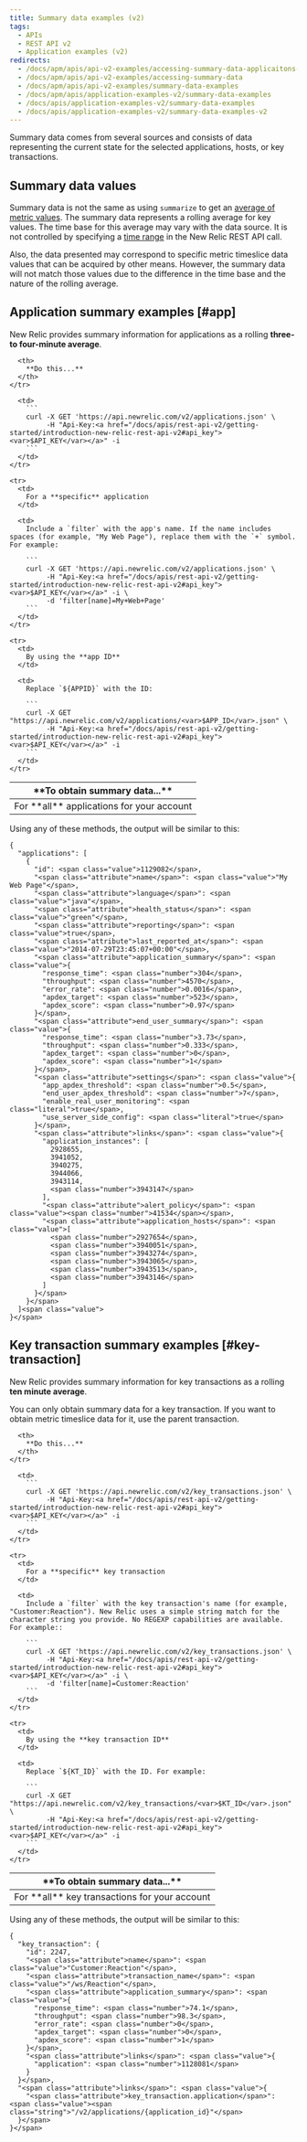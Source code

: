 ```yaml
---
title: Summary data examples (v2)
tags:
  - APIs
  - REST API v2
  - Application examples (v2)
redirects:
  - /docs/apm/apis/api-v2-examples/accessing-summary-data-applicaitons-servers-and-key-transactions
  - /docs/apm/apis/api-v2-examples/accessing-summary-data
  - /docs/apm/apis/api-v2-examples/summary-data-examples
  - /docs/apm/apis/application-examples-v2/summary-data-examples
  - /docs/apis/application-examples-v2/summary-data-examples
  - /docs/apis/application-examples-v2/summary-data-examples-v2
---
```


Summary data comes from several sources and consists of data representing the current state for the selected applications, hosts, or key transactions.

## Summary data values

Summary data is not the same as using `summarize` to get an [average of metric values](/docs/apm/apis/requirements/calculating-average-metric-values-summarize). The summary data represents a rolling average for key values. The time base for this average may vary with the data source. It is not controlled by specifying a [time range](/docs/apm/apis/api-v2-examples/specifying-time-range-api-v2) in the New Relic REST API call.

Also, the data presented may correspond to specific metric timeslice data values that can be acquired by other means. However, the summary data will not match those values due to the difference in the time base and the nature of the rolling average.

## Application summary examples [#app]

New Relic provides summary information for applications as a rolling **three- to four-minute average**.

<table>
  <thead>
    <tr>
      <th width={200}>
        **To obtain summary data...**
      </th>

      <th>
        **Do this...**
      </th>
    </tr>
  </thead>

  <tbody>
    <tr>
      <td>
        For **all** applications for your account
      </td>

      <td>
        ```
        curl -X GET 'https://api.newrelic.com/v2/applications.json' \
             -H "Api-Key:<a href="/docs/apis/rest-api-v2/getting-started/introduction-new-relic-rest-api-v2#api_key"><var>$API_KEY</var></a>" -i
        ```
      </td>
    </tr>

    <tr>
      <td>
        For a **specific** application
      </td>

      <td>
        Include a `filter` with the app's name. If the name includes spaces (for example, "My Web Page"), replace them with the `+` symbol. For example:

        ```
        curl -X GET 'https://api.newrelic.com/v2/applications.json' \
             -H "Api-Key:<a href="/docs/apis/rest-api-v2/getting-started/introduction-new-relic-rest-api-v2#api_key"><var>$API_KEY</var></a>" -i \
             -d 'filter[name]=My+Web+Page'
        ```
      </td>
    </tr>

    <tr>
      <td>
        By using the **app ID**
      </td>

      <td>
        Replace `${APPID}` with the ID:

        ```
        curl -X GET "https://api.newrelic.com/v2/applications/<var>$APP_ID</var>.json" \
             -H "Api-Key:<a href="/docs/apis/rest-api-v2/getting-started/introduction-new-relic-rest-api-v2#api_key"><var>$API_KEY</var></a>" -i
        ```
      </td>
    </tr>
  </tbody>
</table>

Using any of these methods, the output will be similar to this:

```
{
  "applications": [
    {
      "id": <span class="value">1129082</span>,
      "<span class="attribute">name</span>": <span class="value">"My Web Page"</span>,
      "<span class="attribute">language</span>": <span class="value">"java"</span>,
      "<span class="attribute">health_status</span>": <span class="value">"green"</span>,
      "<span class="attribute">reporting</span>": <span class="value">true</span>,
      "<span class="attribute">last_reported_at</span>": <span class="value">"2014-07-29T23:45:07+00:00"</span>,
      "<span class="attribute">application_summary</span>": <span class="value">{
        "response_time": <span class="number">304</span>,
        "throughput": <span class="number">4570</span>,
        "error_rate": <span class="number">0.0016</span>,
        "apdex_target": <span class="number">523</span>,
        "apdex_score": <span class="number">0.97</span>
      }</span>,
      "<span class="attribute">end_user_summary</span>": <span class="value">{
        "response_time": <span class="number">3.73</span>,
        "throughput": <span class="number">0.333</span>,
        "apdex_target": <span class="number">0</span>,
        "apdex_score": <span class="number">1</span>
      }</span>,
      "<span class="attribute">settings</span>": <span class="value">{
        "app_apdex_threshold": <span class="number">0.5</span>,
        "end_user_apdex_threshold": <span class="number">7</span>,
        "enable_real_user_monitoring": <span class="literal">true</span>,
        "use_server_side_config": <span class="literal">true</span>
      }</span>,
      "<span class="attribute">links</span>": <span class="value">{
        "application_instances": [
          2928655,
          3941052,
          3940275,
          3944066,
          3943114,
          <span class="number">3943147</span>
        ],
        "<span class="attribute">alert_policy</span>": <span class="value"><span class="number">41534</span></span>,
        "<span class="attribute">application_hosts</span>": <span class="value">[
          <span class="number">2927654</span>,
          <span class="number">3940051</span>,
          <span class="number">3943274</span>,
          <span class="number">3943065</span>,
          <span class="number">3943513</span>,
          <span class="number">3943146</span>
        ]
      }</span>
    }</span>
  ]<span class="value">
}</span>
```

## Key transaction summary examples [#key-transaction]

New Relic provides summary information for key transactions as a rolling **ten minute average**.

<Callout variant="important">
  You can only obtain summary data for a key transaction. If you want to obtain metric timeslice data for it, use the parent transaction.
</Callout>

<table>
  <thead>
    <tr>
      <th width={200}>
        **To obtain summary data...**
      </th>

      <th>
        **Do this...**
      </th>
    </tr>
  </thead>

  <tbody>
    <tr>
      <td>
        For **all** key transactions for your account
      </td>

      <td>
        ```
        curl -X GET 'https://api.newrelic.com/v2/key_transactions.json' \
             -H "Api-Key:<a href="/docs/apis/rest-api-v2/getting-started/introduction-new-relic-rest-api-v2#api_key"><var>$API_KEY</var></a>" -i
        ```
      </td>
    </tr>

    <tr>
      <td>
        For a **specific** key transaction
      </td>

      <td>
        Include a `filter` with the key transaction's name (for example, "Customer:Reaction"). New Relic uses a simple string match for the character string you provide. No REGEXP capabilities are available. For example::

        ```
        curl -X GET 'https://api.newrelic.com/v2/key_transactions.json' \
             -H "Api-Key:<a href="/docs/apis/rest-api-v2/getting-started/introduction-new-relic-rest-api-v2#api_key"><var>$API_KEY</var></a>" -i \
             -d 'filter[name]=Customer:Reaction'
        ```
      </td>
    </tr>

    <tr>
      <td>
        By using the **key transaction ID**
      </td>

      <td>
        Replace `${KT_ID}` with the ID. For example:

        ```
        curl -X GET "https://api.newrelic.com/v2/key_transactions/<var>$KT_ID</var>.json" \
             -H "Api-Key:<a href="/docs/apis/rest-api-v2/getting-started/introduction-new-relic-rest-api-v2#api_key"><var>$API_KEY</var></a>" -i
        ```
      </td>
    </tr>
  </tbody>
</table>

Using any of these methods, the output will be similar to this:

```
{
  "key_transaction": {
    "id": 2247,
    "<span class="attribute">name</span>": <span class="value">"Customer:Reaction"</span>,
    "<span class="attribute">transaction_name</span>": <span class="value">"/ws/Reaction"</span>,
    "<span class="attribute">application_summary</span>": <span class="value">{
      "response_time": <span class="number">74.1</span>,
      "throughput": <span class="number">98.3</span>,
      "error_rate": <span class="number">0</span>,
      "apdex_target": <span class="number">0</span>,
      "apdex_score": <span class="number">1</span>
    }</span>,
    "<span class="attribute">links</span>": <span class="value">{
      "application": <span class="number">1128081</span>
    }
  }</span>,
  "<span class="attribute">links</span>": <span class="value">{
    "<span class="attribute">key_transaction.application</span>": <span class="value"><span class="string">"/v2/applications/{application_id}"</span>
  }</span>
}</span>
```
